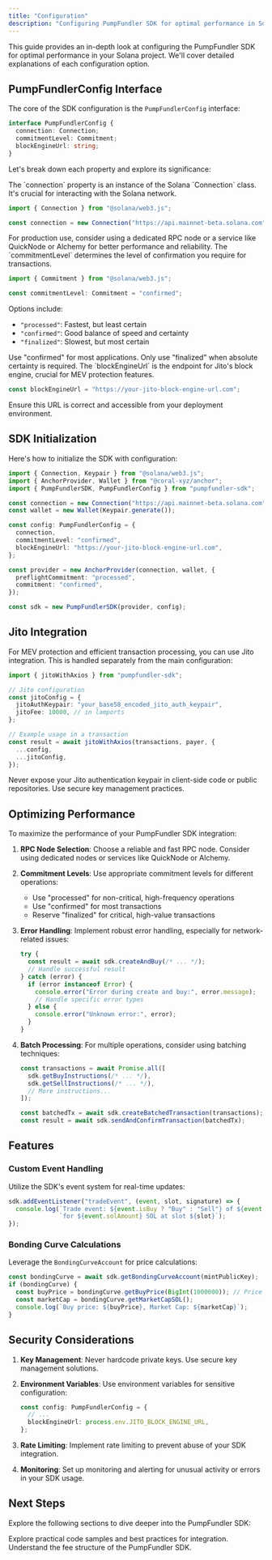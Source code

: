 ```yaml
---
title: "Configuration"
description: "Configuring PumpFundler SDK for optimal performance in Solana projects"
---
```


This guide provides an in-depth look at configuring the PumpFundler SDK for optimal performance in your Solana project. We'll cover detailed explanations of each configuration option.

## PumpFundlerConfig Interface

The core of the SDK configuration is the `PumpFundlerConfig` interface:

```typescript
interface PumpFundlerConfig {
  connection: Connection;
  commitmentLevel: Commitment;
  blockEngineUrl: string;
}
```

Let's break down each property and explore its significance:

<Accordion title="connection">
  The `connection` property is an instance of the Solana `Connection` class. It's crucial for interacting with the Solana network.

  ```typescript
  import { Connection } from "@solana/web3.js";

  const connection = new Connection("https://api.mainnet-beta.solana.com", "confirmed");
  ```

  <Tip>
    For production use, consider using a dedicated RPC node or a service like QuickNode or Alchemy for better performance and reliability.
  </Tip>
</Accordion>

<Accordion title="commitmentLevel">
  The `commitmentLevel` determines the level of confirmation you require for transactions.

  ```typescript
  import { Commitment } from "@solana/web3.js";

  const commitmentLevel: Commitment = "confirmed";
  ```

  Options include:
  - `"processed"`: Fastest, but least certain
  - `"confirmed"`: Good balance of speed and certainty
  - `"finalized"`: Slowest, but most certain

  <Tip>
    Use "confirmed" for most applications. Only use "finalized" when absolute certainty is required.
  </Tip>
</Accordion>

<Accordion title="blockEngineUrl">
  The `blockEngineUrl` is the endpoint for Jito's block engine, crucial for MEV protection features.

  ```typescript
  const blockEngineUrl = "https://your-jito-block-engine-url.com";
  ```

  <Note>
    Ensure this URL is correct and accessible from your deployment environment.
  </Note>
</Accordion>

## SDK Initialization

Here's how to initialize the SDK with configuration:

```typescript
import { Connection, Keypair } from "@solana/web3.js";
import { AnchorProvider, Wallet } from "@coral-xyz/anchor";
import { PumpFundlerSDK, PumpFundlerConfig } from "pumpfundler-sdk";

const connection = new Connection("https://api.mainnet-beta.solana.com", "confirmed");
const wallet = new Wallet(Keypair.generate());

const config: PumpFundlerConfig = {
  connection,
  commitmentLevel: "confirmed",
  blockEngineUrl: "https://your-jito-block-engine-url.com",
};

const provider = new AnchorProvider(connection, wallet, {
  preflightCommitment: "processed",
  commitment: "confirmed",
});

const sdk = new PumpFundlerSDK(provider, config);
```

## Jito Integration

For MEV protection and efficient transaction processing, you can use Jito integration. This is handled separately from the main configuration:

```typescript
import { jitoWithAxios } from "pumpfundler-sdk";

// Jito configuration
const jitoConfig = {
  jitoAuthKeypair: "your_base58_encoded_jito_auth_keypair",
  jitoFee: 10000, // in lamports
};

// Example usage in a transaction
const result = await jitoWithAxios(transactions, payer, {
  ...config,
  ...jitoConfig,
});
```

<Warning>
  Never expose your Jito authentication keypair in client-side code or public repositories. Use secure key management practices.
</Warning>

## Optimizing Performance

To maximize the performance of your PumpFundler SDK integration:

1. **RPC Node Selection**: Choose a reliable and fast RPC node. Consider using dedicated nodes or services like QuickNode or Alchemy.

2. **Commitment Levels**: Use appropriate commitment levels for different operations:
   - Use "processed" for non-critical, high-frequency operations
   - Use "confirmed" for most transactions
   - Reserve "finalized" for critical, high-value transactions

3. **Error Handling**: Implement robust error handling, especially for network-related issues:

   ```typescript
   try {
     const result = await sdk.createAndBuy(/* ... */);
     // Handle successful result
   } catch (error) {
     if (error instanceof Error) {
       console.error("Error during create and buy:", error.message);
       // Handle specific error types
     } else {
       console.error("Unknown error:", error);
     }
   }
   ```

4. **Batch Processing**: For multiple operations, consider using batching techniques:

   ```typescript
   const transactions = await Promise.all([
     sdk.getBuyInstructions(/* ... */),
     sdk.getSellInstructions(/* ... */),
     // More instructions...
   ]);

   const batchedTx = await sdk.createBatchedTransaction(transactions);
   const result = await sdk.sendAndConfirmTransaction(batchedTx);
   ```

## Features

### Custom Event Handling

Utilize the SDK's event system for real-time updates:

```typescript
sdk.addEventListener("tradeEvent", (event, slot, signature) => {
  console.log(`Trade event: ${event.isBuy ? "Buy" : "Sell"} of ${event.tokenAmount} tokens`,
              `for ${event.solAmount} SOL at slot ${slot}`);
});
```

### Bonding Curve Calculations

Leverage the `BondingCurveAccount` for price calculations:

```typescript
const bondingCurve = await sdk.getBondingCurveAccount(mintPublicKey);
if (bondingCurve) {
  const buyPrice = bondingCurve.getBuyPrice(BigInt(1000000)); // Price for 1 token
  const marketCap = bondingCurve.getMarketCapSOL();
  console.log(`Buy price: ${buyPrice}, Market Cap: ${marketCap}`);
}
```

## Security Considerations

1. **Key Management**: Never hardcode private keys. Use secure key management solutions.
2. **Environment Variables**: Use environment variables for sensitive configuration:

   ```typescript
   const config: PumpFundlerConfig = {
     // ...
     blockEngineUrl: process.env.JITO_BLOCK_ENGINE_URL,
   };
   ```

3. **Rate Limiting**: Implement rate limiting to prevent abuse of your SDK integration.
4. **Monitoring**: Set up monitoring and alerting for unusual activity or errors in your SDK usage.

## Next Steps

Explore the following sections to dive deeper into the PumpFundler SDK:

<CardGroup cols={2}>
  <Card title="Examples" icon="code" href="/examples">
    Explore practical code samples and best practices for integration.
  </Card>
  <Card title="Fees" icon="ticket" href="/fees">
    Understand the fee structure of the PumpFundler SDK.
  </Card>
</CardGroup>